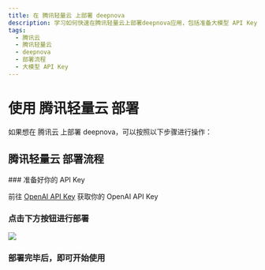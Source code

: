 ```yaml
---
title: 在 腾讯轻量云 上部署 deepnova
description: 学习如何快速在腾讯轻量云上部署deepnova应用，包括准备大模型 API Key、点击部署按钮等操作。
tags:
  - 腾讯云
  - 腾讯轻量云
  - deepnova
  - 部署流程
  - 大模型 API Key
---
```


# 使用 腾讯轻量云 部署

如果想在 腾讯云 上部署 deepnova，可以按照以下步骤进行操作：

## 腾讯轻量云 部署流程

<Steps>
  ### 准备好你的 API Key

  前往 [OpenAI API Key](https://platform.openai.com/account/api-keys) 获取你的 OpenAI API Key

  ### 点击下方按钮进行部署

  [![][deploy-button-image]][deploy-link]

  ### 部署完毕后，即可开始使用
</Steps>

[deploy-button-image]: https://cloudcache.tencent-cloud.com/qcloud/ui/static/static_source_business/d65fb782-4fb0-4348-ad85-f2943d6bee8f.svg
[deploy-link]: https://buy.cloud.tencent.com/lighthouse?blueprintType=APP_OS&blueprintOfficialId=lhbp-6u0ti132&regionId=8&zone=ap-beijing-3&bundleId=bundle_starter_mc_med2_01&loginSet=AUTO&rule=true&from=deepnova
